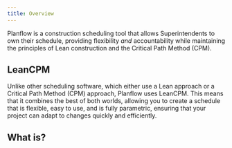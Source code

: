 ```yaml
---
title: Overview
---
```


Planflow is a construction scheduling tool that allows Superintendents to own their schedule, providing flexibility *and* accountability while maintaining the principles of Lean construction and the Critical Path Method (CPM).

## LeanCPM
Unlike other scheduling software, which either use a Lean approach or a Critical Path Method (CPM) approach, Planflow uses LeanCPM. This means that it combines the best of both worlds, allowing you to create a schedule that is flexible, easy to use, and is fully parametric, ensuring that your project can adapt to changes quickly and efficiently.

## What is?

<Cards>
  <Card title="Learn more about LeanCPM" href="docs/LeanCPM/incompatible/wbs#why-do-it-this-way" target="_self" />
  <Card title="Learn more about Fumadocs" href="https://fumadocs.vercel.app" />
</Cards>
